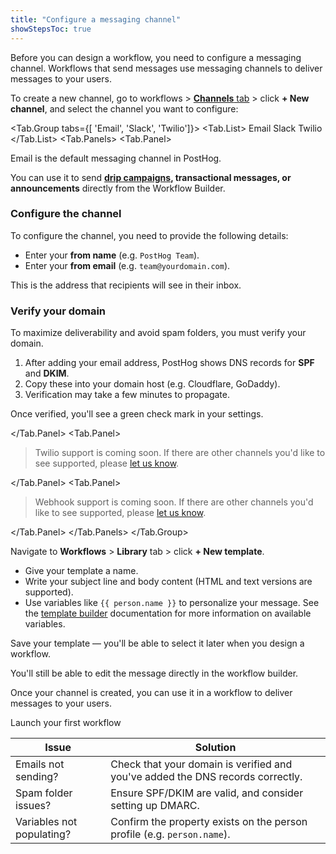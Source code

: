 ```yaml
---
title: "Configure a messaging channel"
showStepsToc: true
---
```



<Beta />

<Steps>

<Step title="Create a new messaging channel" badge="required">

Before you can design a workflow, you need to configure a messaging channel. Workflows that send messages use messaging channels to deliver messages to your users.

To create a new channel, go to workflows > [**Channels** tab](https://app.posthog.com/messaging/channels) > click **+ New channel**, and select the channel you want to configure:

<Tab.Group tabs={[
'Email', 
'Slack', 
'Twilio']}>
<Tab.List>
<Tab>Email</Tab>
<Tab>Slack</Tab>
<Tab>Twilio</Tab>
</Tab.List>
<Tab.Panels>
<Tab.Panel>

Email is the default messaging channel in PostHog.  

You can use it to send **[drip campaigns](/docs/workflows/email-drip-campaign), transactional messages, or announcements** directly from the Workflow Builder.

### Configure the channel

To configure the channel, you need to provide the following details:

- Enter your **from name** (e.g. `PostHog Team`).
- Enter your **from email** (e.g. `team@yourdomain.com`).

This is the address that recipients will see in their inbox.

### Verify your domain

To maximize deliverability and avoid spam folders, you must verify your domain.

1. After adding your email address, PostHog shows DNS records for **SPF** and **DKIM**.
2. Copy these into your domain host (e.g. Cloudflare, GoDaddy).
3. Verification may take a few minutes to propagate.

Once verified, you'll see a green check mark in your settings.

<ProductScreenshot
    imageLight="https://res.cloudinary.com/dmukukwp6/image/upload/w_1000,c_limit,q_auto,f_auto/verified_email_light_c2f3b925c5.png"
    imageDark="https://res.cloudinary.com/dmukukwp6/image/upload/w_1000,c_limit,q_auto,f_auto/verified_email_8fc6c512da.png"
    alt="How to verify your domain in PostHog" 
    classes="rounded"
/>

</Tab.Panel>
<Tab.Panel>

> Twilio support is coming soon. If there are other channels you'd like to see supported, please [let us know](https://app.posthog.com/workflows#panel=support).

</Tab.Panel>
<Tab.Panel>

> Webhook support is coming soon. If there are other channels you'd like to see supported, please [let us know](https://app.posthog.com/workflows#panel=support).

</Tab.Panel>
</Tab.Panels>
</Tab.Group>

</Step>

<Step title="Create a template" badge="recommended">

Navigate to **Workflows** > **Library** tab > click **+ New template**.

- Give your template a name.
- Write your subject line and body content (HTML and text versions are supported).
- Use variables like `{{ person.name }}` to personalize your message. See the [template builder](/docs/workflows/template-builder) documentation for more information on available variables.

Save your template — you'll be able to select it later when you design a workflow.

You'll still be able to edit the message directly in the workflow builder.

</Step>

<Step title="Use in a workflow" badge="required">

Once your channel is created, you can use it in a workflow to deliver messages to your users.

<CallToAction type="primary" to="/docs/workflows/launch-workflow">
  Launch your first workflow
</CallToAction>

</Step>

<Step checkpoint title="Troubleshooting" subtitle="Common issues you may encounter">

| Issue | Solution |
| --- | --- |
| Emails not sending? | Check that your domain is verified and you've added the DNS records correctly. |
| Spam folder issues? | Ensure SPF/DKIM are valid, and consider setting up DMARC. |
| Variables not populating? | Confirm the property exists on the person profile (e.g. `person.name`). |

</Step>

</Steps>
